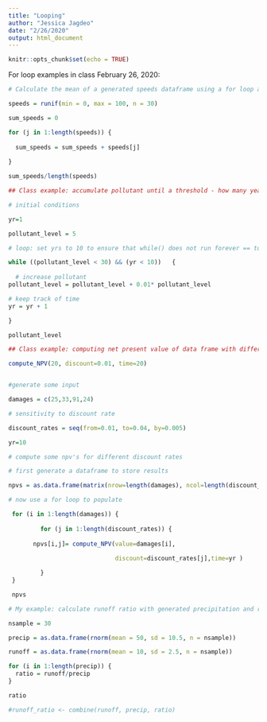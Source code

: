 ```yaml
---
title: "Looping"
author: "Jessica Jagdeo"
date: "2/26/2020"
output: html_document
---
```


```r
knitr::opts_chunk$set(echo = TRUE)
```

For loop examples in class February 26, 2020:

```r

# Calculate the mean of a generated speeds dataframe using a for loop and check with mean(speeds):

speeds = runif(min = 0, max = 100, n = 30)

sum_speeds = 0

for (j in 1:length(speeds)) {
  
  sum_speeds = sum_speeds + speeds[j]
  
}

sum_speeds/length(speeds)

```

```r

## Class example: accumulate pollutant until a threshold - how many years does it take

# initial conditions

yr=1

pollutant_level = 5

# loop: set yrs to 10 to ensure that while() does not run forever == to break the loop

while ((pollutant_level < 30) && (yr < 10))   { 
  
  # increase pollutant
pollutant_level = pollutant_level + 0.01* pollutant_level 

# keep track of time
yr = yr + 1

}

pollutant_level

```

```r

## Class example: computing net present value of data frame with different damages and discount rates

compute_NPV(20, discount=0.01, time=20)


#generate some input

damages = c(25,33,91,24)

# sensitivity to discount rate

discount_rates = seq(from=0.01, to=0.04, by=0.005)

yr=10

# compute some npv's for different discount rates

# first generate a dataframe to store results

npvs = as.data.frame(matrix(nrow=length(damages), ncol=length(discount_rates)))

# now use a for loop to populate

 for (i in 1:length(damages)) {
   
         for (j in 1:length(discount_rates)) {
           
       npvs[i,j]= compute_NPV(value=damages[i],      
                              
                              discount=discount_rates[j],time=yr )

         }
 }

 npvs

```

```r

# My example: calculate runoff ratio with generated precipitation and runoff data

nsample = 30

precip = as.data.frame(rnorm(mean = 50, sd = 10.5, n = nsample))

runoff = as.data.frame(rnorm(mean = 10, sd = 2.5, n = nsample))

for (i in 1:length(precip)) {
  ratio = runoff/precip
}

ratio

#runoff_ratio <- combine(runoff, precip, ratio)

```

